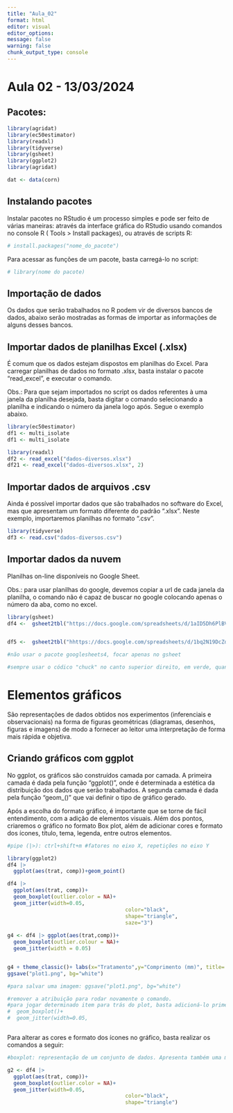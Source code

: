 ```yaml
---
title: "Aula_02"
format: html
editor: visual
editor_options: 
message: false
warning: false
chunk_output_type: console
---
```


# Aula 02 - 13/03/2024

## Pacotes:

```r
library(agridat)
library(ec50estimator)
library(readxl)
library(tidyverse)
library(gsheet)
library(ggplot2)
library(agridat)
```

```r
dat <- data(corn)
```

## Instalando pacotes

Instalar pacotes no RStudio é um processo simples e pode ser feito de várias maneiras: através da interface gráfica do RStudio usando comandos no console R ( Tools \> Install packages), ou através de scripts R:

```r
# install.packages("nome_do_pacote")
```

Para acessar as funções de um pacote, basta carregá-lo no script:

```r
# library(nome do pacote)
```

## Importação de dados

Os dados que serão trabalhados no R podem vir de diversos bancos de dados, abaixo serão mostradas as formas de importar as informações de alguns desses bancos.

## Importar dados de planilhas Excel (.xlsx)

É comum que os dados estejam dispostos em planilhas do Excel. Para carregar planilhas de dados no formato .xlsx, basta instalar o pacote "read_excel", e executar o comando.

Obs.: Para que sejam importados no script os dados referentes à uma janela da planilha desejada, basta digitar o comando selecionando a planilha e indicando o número da janela logo após. Segue o exemplo abaixo.

```r
library(ec50estimator)
df1 <- multi_isolate
df1 <- multi_isolate

library(readxl)
df2 <- read_excel("dados-diversos.xlsx")
df21 <- read_excel("dados-diversos.xlsx", 2)


```

## Importar dados de arquivos .csv

Ainda é possível importar dados que são trabalhados no software do Excel, mas que apresentam um formato diferente do padrão “.xlsx”. Neste exemplo, importaremos planilhas no formato ".csv".

```r
library(tidyverse)
df3 <- read.csv("dados-diversos.csv")
```

## Importar dados da nuvem

Planilhas on-line disponíveis no Google Sheet.

Obs.: para usar planilhas do google, devemos copiar a url de cada janela da planilha, o comando não é capaz de buscar no google colocando apenas o número da aba, como no excel.

```r
library(gsheet)
df4 <-  gsheet2tbl("https://docs.google.com/spreadsheets/d/1aID5Dh6PlBVCKzU1j7k-WA6zuWQWE2NhtWEgdJtt5iA/edit?usp=sharing")


df5 <-  gsheet2tbl("hhttps://docs.google.com/spreadsheets/d/1bq2N19DcZdtax2fQW9OHSGMR0X2__Z9T/edit#gid=1729131173")

#não usar o pacote googlesheets4, focar apenas no gsheet

#sempre usar o códico "chuck" no canto superior direito, em verde, quando usar o quarto markdown
```

# Elementos gráficos

São representações de dados obtidos nos experimentos (inferenciais e observacionais) na forma de figuras geométricas (diagramas, desenhos, figuras e imagens) de modo a fornecer ao leitor uma interpretação de forma mais rápida e objetiva.

## Criando gráficos com ggplot

No ggplot, os gráficos são construídos camada por camada. A primeira camada é dada pela função “ggplot()”, onde é determinada a estética da distribuição dos dados que serão trabalhados. A segunda camada é dada pela função “geom\_()” que vai definir o tipo de gráfico gerado.

Após a escolha do formato gráfico, é importante que se torne de fácil entendimento, com a adição de elementos visuais. Além dos pontos, criaremos o gráfico no formato Box plot, além de adicionar cores e formato dos ícones, título, tema, legenda, entre outros elementos.

```r

#pipe (|>): ctrl+shift+m #fatores no eixo X, repetições no eixo Y

library(ggplot2)
df4 |> 
  ggplot(aes(trat, comp))+geom_point()

df4 |> 
  ggplot(aes(trat, comp))+
  geom_boxplot(outlier.color = NA)+
  geom_jitter(width=0.05,
                                      color="black",
                                      shape="triangle",
                                      saze="3")
  
g4 <- df4 |> ggplot(aes(trat,comp))+
  geom_boxplot(outlier.colour = NA)+
  geom_jitter(width = 0.05)


g4 + theme_classic()+ labs(x="Tratamento",y="Comprimento (mm)", title= "Meu primeiro ggplot", caption = "Fonte: Dados diversos")+ scale_y_continuous(limits = c(5,20), n.breaks = 10)
ggsave("plot1.png", bg="white")

#para salvar uma imagem: ggsave("plot1.png", bg="white")

#remover a atribuição para rodar novamente o comando.
#para jogar determinado item para trás do plot, basta adicioná-lo primeiro na lista: ggplot(aes(trat, comp))+
#  geom_boxplot()+
#  geom_jitter(width=0.05,



```

Para alterar as cores e formato dos ícones no gráfico, basta realizar os comandos a seguir:

```r
#boxplot: representação de um conjunto de dados. Apresenta também uma mediana.

g2 <- df4 |> 
  ggplot(aes(trat, comp))+
  geom_boxplot(outlier.color = NA)+
  geom_jitter(width=0.05,
                                      color="black",
                                      shape="triangle")
                            
```
